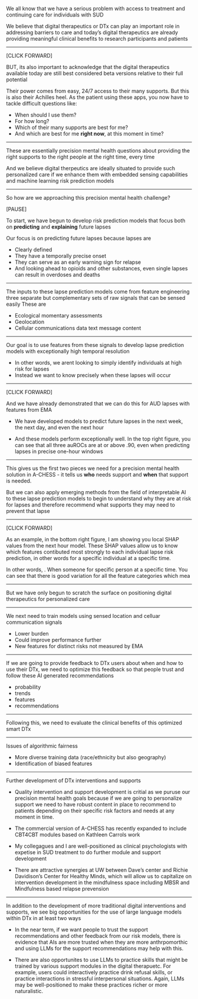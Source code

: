 We all know that we have a serious problem with access to treatment and continuing care for individuals with SUD

We believe that digital therapeutics or DTx can play an important role in addressing barriers to care and today's digital therapeutics are already providing meaningful clinical benefits to research participants and patients

-----

[CLICK FORWARD]

BUT, its also important to acknowledge that the digital therapeutics available today are still best considered beta versions relative to their full potential 

Their power comes from easy, 24/7 access to their many supports.  But this is also their Achilles heel. As the patient using these apps, you now have to tackle difficult questions like:

- When should I use them?
- For how long?
- Which of their many supports are best for me?
- And which are best for me **right now**, at this moment in time?

-----

These are essentially precision mental health questions about providing the right supports to the right people at the right time, every time

And we believe digital therpeutics are ideally situated to provide such personalized care if we enhance them with embedded sensing capabilities and machine learning risk prediction models 

-----

So how are we approaching this precision mental health challenge?

[PAUSE]

To start, we have begun to develop risk prediction models that focus both on **predicting** and **explaining** future lapses

Our focus is on predicting future lapses because lapses are 

- Clearly defined
- They have a temporally precise onset
- They can serve as an early warning sign for relapse
- And looking ahead to opioids and other substances, even single lapses can result in overdoses and deaths

-----

The inputs to these lapse prediction models come from feature engineering three separate but complementary sets of raw signals that can be sensed easily These are

- Ecological momentary assessments
- Geolocation
- Cellular communications data text message content

-----

Our goal is to use features from these signals to develop lapse prediction models with exceptionally high temporal resolution 

- In other words, we arent looking to simply identify individuals at high risk for lapses 
- Instead we want to know precisely when these lapses will occur  

-----

[CLICK FORWARD]

And we have already demonstrated that we can do this for AUD lapses with features from EMA

- We have developed models to predict future lapses in the next week, the next day, and even the next hour

- And these models perform exceptionally well.  In the top right figure, you can see that all three auROCs are at or above .90, even when predicting lapses in precise one-hour windows

-----

This gives us the first two pieces we need for a precision mental health solution in A-CHESS - it tells us **who** needs support and **when** that support is needed.   

But we can also apply emerging methods from the field of interpretable AI to these lapse prediction models to begin to understand why they are at risk for lapses and therefore recommend what supports they may need to prevent that lapse

-----

[CLICK FORWARD]

As an example, in the bottom right figure, I am showing you local SHAP values from the next hour model.  These SHAP values allow us to know which features contibuted most strongly to each individual lapse risk prediction, in other words for a specific individual at a specific time.  

In other words, .  When someone  for specific person at a specific time. You can see that there is good variation for all the feature categories which mea


-----

But we have only begun to scratch the surface on positioning digital therapeutics for personalized care

-----

We next need to train models using sensed location and celluar communication signals

- Lower burden
- Could improve performance further
- New features for distinct risks not measured by EMA

-----

If we are going to provide feedback to DTx users about when and how to use their DTx, we need to optimize this feedback so that people trust and follow these AI generated recommendations

- probability
- trends
- features
- recommendations

-----

Following this, we need to evaluate the clinical benefits of this optimized smart DTx

-----

Issues of algorithmic fairness

- More diverse training data (race/ethnicity but also geography)
- Identification of biased features



-----

Further development of DTx interventions and supports

- Quality intervention and support development is critial as we puruse our precision mental health goals because if we are going to personalize support we need to have robust content in place to recommend to patients depending on their specific risk factors and needs at any moment in time.

- The commercial version of A-CHESS has recently expanded to include CBT4CBT modules based on Kathleen Carrols work

- My collegagues and I are well-positioned as clinical psychologists with expetise in SUD treatment to do further module and support development

- There are attractive synergies at UW between Dave's center and Richie Davidison's Center for Healthy Minds, which will allow us to capitalize on intervention development in the mindfulness space including MBSR and Mindfulness based relapse prevension

-----

In addition to the development of more traditional digital interventions and supports, we see big opportunities for the use of large language models within DTx in at least two ways

- In the near term, if we want people to trust the support recommendations and other feedback from our risk models, there is evidence that AIs are more trusted when they are more anthrpomorthic and using LLMs for the support recommendations may help with this.

- There are also opportunites to use LLMs to practice skills that might be trained by various support modules in the digital therapuetc.  For example, users could interactively practice drink refusal skills, or practice interactions in stressful interpersonal situations.  Again, LLMs may be well-positioned to make these practices richer or more naturalistic.

